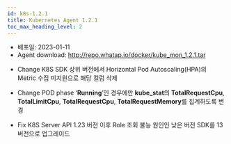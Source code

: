 ```yaml
---
id: k8s-1.2.1
title: Kubernetes Agent 1.2.1
toc_max_heading_level: 2
---
```



* 배포일: 2023-01-11
* Agent download: http://repo.whatap.io/docker/kube_mon_1.2.1.tar

- <Status>Change</Status> K8S SDK 상위 버전에서 Horizontal Pod Autoscaling(HPA)의 Metric 수집 미지원으로 해당 컬럼 삭제

- <Status>Change</Status> POD phase ‘<b>Running</b>’인 경우에만 <b>kube_stat</b>의 <b>TotalRequestCpu</b>, <b>TotalLimitCpu</b>, <b>TotalRequestCpu</b>, <b>TotalRequestMemory</b>를 집계하도록 변경

- <Status>Fix</Status> K8S Server API 1.23 버전 이후 Role 조회 불능 원인인 낮은 버전 SDK를 13버전으로 업그레이드